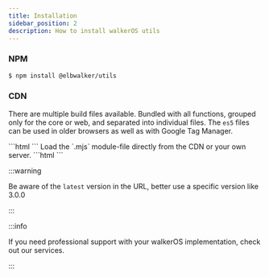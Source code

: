 ```yaml
---
title: Installation
sidebar_position: 2
description: How to install walkerOS utils
---
```



### NPM

```bash
$ npm install @elbwalker/utils
```

### CDN

There are multiple build files available. Bundled with all functions, grouped
only for the core or web, and separated into individual files. The `es5` files
can be used in older browsers as well as with Google Tag Manager.

<Tabs>
  <TabItem value="script" label="Scripts" default>
    ```html
    <script src="https://cdn.jsdelivr.net/npm/@elbwalker/utils@latest/dist/web.js"></script>
    ```
  </TabItem>
  <TabItem value="module" label="Module">
    Load the `.mjs` module-file directly from the CDN or your own server.
    ```html
    <script type="module">
      const Utils = ( await import(
      'https://cdn.jsdelivr.net/npm/@elbwalker/utils@latest/dist/web.mjs' ) );
      console.log('id', Utils.getId())
    </script>
    ```
  </TabItem>
</Tabs>

:::warning

Be aware of the `latest` version in the URL, better use a specific version like
3.0.0

:::

:::info

If you need professional support with your walkerOS implementation, check out
our&nbsp;<Link to="/services">services</Link>.

:::
